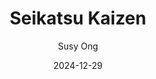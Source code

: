 ---
title: Seikatsu Kaizen
cover: https://books.google.com/books/publisher/content/images/frontcover/BvkIEAAAQBAJ?fife=w480-h690
description: A look into Japan's history of cultural development from a rather 
author: Susy Ong
date: "2024-12-29"
tags:
    - In Indonesian
    - History
    - Culture
---
